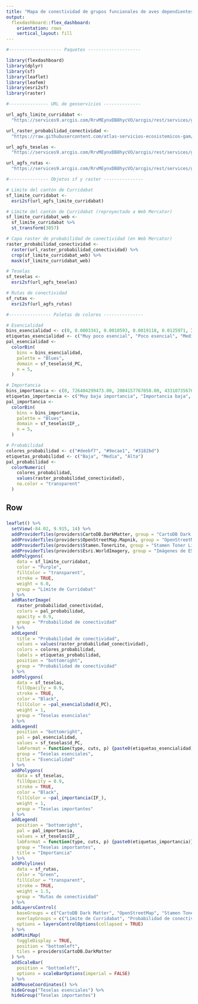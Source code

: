 ```yaml
---
title: "Mapa de conectividad de grupos funcionales de aves dependientes de bosque y bosque ribereño en el cantón de Curridabat"
output: 
  flexdashboard::flex_dashboard:
    orientation: rows
    vertical_layout: fill
---
```


```r
#-------------------- Paquetes --------------------

library(flexdashboard)
library(dplyr)
library(sf)
library(leaflet)
library(leafem)
library(esri2sf)
library(raster)

#--------------- URL de geoservicios --------------

url_agfs_limite_curridabat <-
  "https://services9.arcgis.com/RrvMEynxDB8hycVO/arcgis/rest/services/gam_limite_curridabat/FeatureServer/0"

url_raster_probabilidad_conectividad <-
  "https://raw.githubusercontent.com/atlas-servicios-ecosistemicos-gam/datos/master/conectividad/curridabat/bosque-bosque-ripario/PROBABILIDAD_CONECTIVIDAD_BOSQUE_BRIPARIO_CURRIDABAT_WEB.TIF"

url_agfs_teselas <-
  "https://services9.arcgis.com/RrvMEynxDB8hycVO/arcgis/rest/services/gam_conectividad_parches_esenciales_importantes_bosque_bripario_curridabat/FeatureServer/0"

url_agfs_rutas <-
  "https://services9.arcgis.com/RrvMEynxDB8hycVO/arcgis/rest/services/gam_conectividad_rutas_conectividad_bosque_bripario_curridabat/FeatureServer/0"

#--------------- Objetos sf y raster ---------------

# Límite del cantón de Curridabat
sf_limite_curridabat <-
  esri2sf(url_agfs_limite_curridabat)

# Límite del cantón de Curridabat (reproyectado a Web Mercator)
sf_limite_curridabat_web <- 
  sf_limite_curridabat %>%
  st_transform(3857)

# Capa raster de probabilidad de conectividad (en Web Mercator)
raster_probabilidad_conectividad <-
  raster(url_raster_probabilidad_conectividad) %>%
  crop(sf_limite_curridabat_web) %>%
  mask(sf_limite_curridabat_web)

# Teselas
sf_teselas <- 
  esri2sf(url_agfs_teselas)

# Rutas de conectividad
sf_rutas <- 
  esri2sf(url_agfs_rutas)

#---------------- Paletas de colores ---------------

# Esencialidad
bins_esencialidad <- c(0, 0.0003341, 0.0010593, 0.0019118, 0.0125971, Inf)
etiquetas_esencialidad <- c("Muy poco esencial", "Poco esencial", "Medianamente esencial", "Esencial", "Altamente esencial")
pal_esencialidad <- 
  colorBin(
    bins = bins_esencialidad,
    palette = "Blues", 
    domain = sf_teselas$d_PC,
    n = 5,
  )

# Importancia
bins_importancia <- c(0, 726404299473.00, 2004157767050.00, 4331073567000.00, 7310654767970.00, Inf)
etiquetas_importancia <- c("Muy baja importancia", "Importancia baja", "Importancia media", "Alta importancia", "Muy alta importancia")
pal_importancia <- 
  colorBin(
    bins = bins_importancia,
    palette = "Blues", 
    domain = sf_teselas$IF_,
    n = 5,
  )

# Probabilidad
colores_probabilidad <- c("#deebf7", "#9ecae1", "#3182bd")
etiquetas_probabilidad <- c("Baja", "Media", "Alta")
pal_probabilidad <- 
  colorNumeric(
    colores_probabilidad, 
    values(raster_probabilidad_conectividad),
    na.color = "transparent"
  )

```

Row
-----------------------------------------------------------------------

### 

```r

leaflet() %>%
  setView(-84.02, 9.915, 14) %>%
  addProviderTiles(providers$CartoDB.DarkMatter, group = "CartoDB Dark Matter") %>%
  addProviderTiles(providers$OpenStreetMap.Mapnik, group = "OpenStreetMap") %>%
  addProviderTiles(providers$Stamen.TonerLite, group = "Stamen Toner Lite") %>%
  addProviderTiles(providers$Esri.WorldImagery, group = "Imágenes de ESRI") %>%
  addPolygons(
    data = sf_limite_curridabat,
    color = "Purple",
    fillColor = "transparent",
    stroke = TRUE,
    weight = 6.0,
    group = "Límite de Curridabat"
  ) %>%
  addRasterImage(
    raster_probabilidad_conectividad, 
    colors = pal_probabilidad,
    opacity = 0.9,
    group = "Probabilidad de conectividad"
  ) %>%  
  addLegend(
    title = "Probabilidad de conectividad", 
    values = values(raster_probabilidad_conectividad),
    colors = colores_probabilidad,
    labels = etiquetas_probabilidad,
    position = "bottomright",
    group = "Probabilidad de conectividad"
  ) %>%  
  addPolygons(
    data = sf_teselas,
    fillOpacity = 0.9,
    stroke = TRUE,
    color = "Black",
    fillColor = ~pal_esencialidad(d_PC),
    weight = 1,
    group = "Teselas esenciales"
  ) %>%
  addLegend(
    position = "bottomright",
    pal = pal_esencialidad,
    values = sf_teselas$d_PC,
    labFormat = function(type, cuts, p) {paste0(etiquetas_esencialidad)},
    group = "Teselas esenciales",
    title = "Esencialidad"
  ) %>%    
  addPolygons(
    data = sf_teselas,
    fillOpacity = 0.9,
    stroke = TRUE,
    color = "Black",
    fillColor = ~pal_importancia(IF_),
    weight = 1,
    group = "Teselas importantes"
  ) %>%
  addLegend(
    position = "bottomright",
    pal = pal_importancia,
    values = sf_teselas$IF_,
    labFormat = function(type, cuts, p) {paste0(etiquetas_importancia)},
    group = "Teselas importantes",
    title = "Importancia"
  ) %>%    
  addPolylines(
    data = sf_rutas,
    color = "Green",
    fillColor = "transparent",
    stroke = TRUE,
    weight = 1.5,
    group = "Rutas de conectividad"
  ) %>%
  addLayersControl(
    baseGroups = c("CartoDB Dark Matter", "OpenStreetMap", "Stamen Toner Lite", "Imágenes de ESRI"),
    overlayGroups = c("Límite de Curridabat", "Probabilidad de conectividad", "Teselas esenciales", "Teselas importantes", "Rutas de conectividad"),
    options = layersControlOptions(collapsed = TRUE)    
  ) %>%  
  addMiniMap(
    toggleDisplay = TRUE,
    position = "bottomleft",
    tiles = providers$CartoDB.DarkMatter
  ) %>%
  addScaleBar(
    position = "bottomleft",
    options = scaleBarOptions(imperial = FALSE)
  ) %>%
  addMouseCoordinates() %>%
  hideGroup("Teselas esenciales") %>%
  hideGroup("Teselas importantes")

```